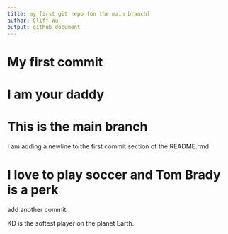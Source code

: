 ```yaml
---
title: my first git repo (on the main branch)
author: Cliff Wu
output: github_document
---
```


# My first commit

# I am your daddy

# This is the main branch 
I am adding a newline to the first commit section of the README.rmd

# I love to play soccer and Tom Brady is a perk

add another commit


KD is the softest player on the planet Earth.